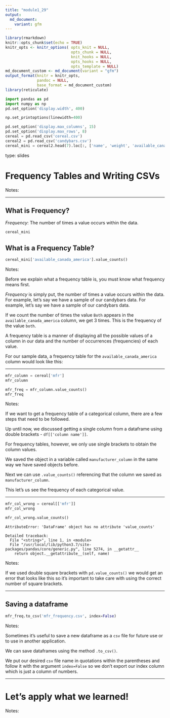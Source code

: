 ```yaml
---
title: "module1_29"
output: 
  md_document:
    variant: gfm
---
```



```r
library(rmarkdown)
knitr::opts_chunk$set(echo = TRUE)
knitr_opts <- knitr_options( opts_knit = NULL,
                             opts_chunk = NULL,
                             knit_hooks = NULL,
                             opts_hooks = NULL,
                             opts_template = NULL)
md_document_custom <- md_document(variant = "gfm")
output_format(knitr = knitr_opts,
              pandoc = NULL,
              base_format = md_document_custom)
library(reticulate)
```


```python
import pandas as pd
import numpy as np
pd.set_option('display.width', 400)

np.set_printoptions(linewidth=400)

pd.set_option('display.max_columns', 15)
pd.set_option('display.max_rows', 8)
cereal = pd.read_csv('cereal.csv')
cereal2 = pd.read_csv('candybars.csv')
cereal_mini = cereal2.head(7).loc[:, ['name', 'weight', 'available_canada_america' ]]
```


type: slides

# Frequency Tables and Writing CSVs 

Notes: <br>

---

## What is Frequency?

_*Frequency*_: The number of times a value occurs within the data. 

```python
cereal_mini
```

## What is a Frequency Table?

```python

cereal_mini['available_canada_america'].value_counts()
```
Notes: 

Before we explain what a frequency table is, you must know what frequency means first. 

_*Frequency*_ is simply put, the number of times a value occurs within the data. For example, let's say we have a sample of our candybars data. 
For example, let's say we have a sample of our candybars data. 

If we count the number of times the value `Both` appears in the `available_canada_america` column, we get 3 times. This is the frequency of the value `both`.  

A frequency table is a manner of displaying all the possible values of a column in our data and the number of occurrences (frequencies) of each value. 

For our sample data, a frequency table for the `available_canada_america` column would look like this: 

---



```python
mfr_column = cereal['mfr']
mfr_column
```

```python
mfr_freq = mfr_column.value_counts()
mfr_freq
```


Notes: 

If we want to get a frequency table of a categorical column, there are a few steps that need to be followed. 

Up until now,  we discussed getting a single column from a dataframe using double brackets - `df[['column name']]`. 

For frequency tables, however, we only use single brackets to obtain the column values.

We saved the object in a variable called `manufacturer_column` in the same way we have saved objects before.   

Next we can use `.value_counts()` referencing that the column we saved as `manufacturer_column`.  

This let's us see the frequency of each categorical value.


---


```python
mfr_col_wrong = cereal[['mfr']]
mfr_col_wrong
```


```python
mfr_col_wrong.value_counts()
```

```out
AttributeError: 'DataFrame' object has no attribute 'value_counts'

Detailed traceback: 
  File "<string>", line 1, in <module>
  File "/usr/local/lib/python3.7/site-packages/pandas/core/generic.py", line 5274, in __getattr__
    return object.__getattribute__(self, name)
```

Notes: 

If we used double square brackets with `pd.value_counts()` we would get an error that looks like this so it's important to take care with using the correct number of square brackets.

---

## Saving a dataframe

```python
mfr_freq.to_csv('mfr_frequency.csv', index=False)
```


Notes: 

Sometimes it's useful to save a new dataframe as a `csv` file for future use or to use in another application.

We can save dataframes using the method `.to_csv()`. 

We put our desired `csv` file name in quotations within the parentheses and follow it with the argument `index=False` so we don't export our index column which is just a column of numbers.  

---

# Let’s apply what we learned!

Notes: 

 <br>